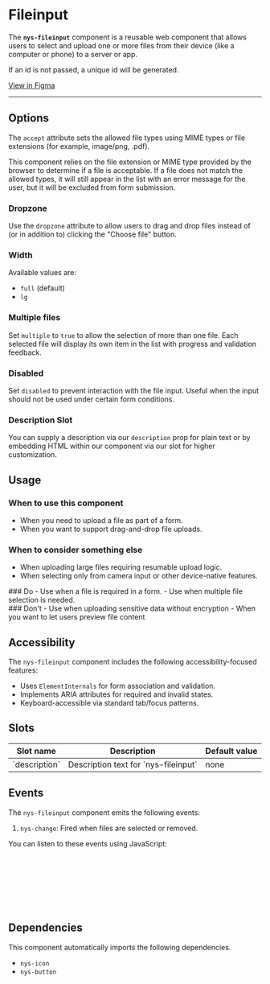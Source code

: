 
<Meta of={NysFileinputStories} title="Components/Fileinput/Documentation" />

# Fileinput

The **`nys-fileinput`** component is a reusable web component that allows users to select and upload one or more files from their device (like a computer or phone) to a server or app.

If an id is not passed, a unique id will be generated.

<div className="nys-grid-row nys-grid-gap-1">
  <nys-badge label="Stable" prefixIcon="code"></nys-badge>
  <nys-badge
    prefixIcon
    prefix="WCAG 2.2"
    label="AA"
    intent="success"
  ></nys-badge>
  <p className="pill pill--uikit">
    <a href="https://www.figma.com/design/U2QpuSUXRTxbgG64Fzi9bu/branch/s6RRas2SHWImnD7PMgmWJ8/%F0%9F%92%A0-NYS-Design-System?node-id=4821-4576&m=dev" target="_blank">View in Figma</a>
  </p>
</div>

---

<Canvas of={NysFileinputStories.Basic} />

<Controls />

## Options
The `accept` attribute sets the allowed file types using MIME types or file extensions (for example, image/png, .pdf).

This component relies on the file extension or MIME type provided by the browser to determine if a file is acceptable. If a file does not match the allowed types, it will still appear in the list with an error message for the user, but it will be excluded from form submission.

### Dropzone
Use the `dropzone` attribute to allow users to drag and drop files instead of (or in addition to) clicking the "Choose file" button.
<Canvas of={NysFileinputStories.Dropzone} />

### Width
Available values are:

- `full` (default)
- `lg`
<Canvas of={NysFileinputStories.Width} />

### Multiple files
Set `multiple` to `true` to allow the selection of more than one file. Each selected file will display its own item in the list with progress and validation feedback.
<Canvas of={NysFileinputStories.Multiple} />

### Disabled
Set `disabled` to prevent interaction with the file input. Useful when the input should not be used under certain form conditions.
<Canvas of={NysFileinputStories.Disabled} />

### Description Slot
You can supply a description via our `description` prop for plain text or by embedding HTML within our component via our slot for higher customization.
<Canvas of={NysFileinputStories.DescriptionSlot} />

## Usage

### When to use this component
- When you need to upload a file as part of a form.
- When you want to support drag-and-drop file uploads.

### When to consider something else
- When uploading large files requiring resumable upload logic.
- When selecting only from camera input or other device-native features.

<div className="nys-grid-row nys-grid-gap-lg">
  <div className="nys-mobile-lg:nys-grid-col">
    <div className="usage-card usage-card--do">
      ### <nys-icon name="check_circle" color="var(--nys-color-success)" /> Do
      - Use when a file is required in a form.
      - Use when multiple file selection is needed.
    </div>
  </div>
  <div className="nys-mobile-lg:nys-grid-col">
    <div className="usage-card usage-card--dont">
      ### <nys-icon name="error" color="var(--nys-color-danger)" /> Don't
      - Use when uploading sensitive data without encryption
      - When you want to let users preview file content
    </div>
  </div>
</div>

## Accessibility

The `nys-fileinput` component includes the following accessibility-focused features:

- Uses `ElementInternals` for form association and validation.
- Implements ARIA attributes for required and invalid states.
- Keyboard-accessible via standard tab/focus patterns.

## Slots
<table>
    <thead>
    <tr>
        <th>Slot name</th>
        <th>Description</th>
        <th>Default value</th>
    </tr>
    </thead>
    <tbody>
    <tr>
        <td>`description`</td>
        <td>Description text for `nys-fileinput`</td>
        <td>none</td>
    </tr>
    </tbody>
</table>

## Events

The `nys-fileinput` component emits the following events:

1. `nys-change`: Fired when files are selected or removed.

You can listen to these events using JavaScript:

```js
// Select the fileinput component
const fileinput = document.querySelector("nys-fileinput");

// Listen for the 'nys-change' event
fileinput.addEventListener("nys-change", (e) => {
  console.log("Files changed", e.detail.files);
});
```

## Dependencies

This component automatically imports the following dependencies.

- `nys-icon`
- `nys-button`
